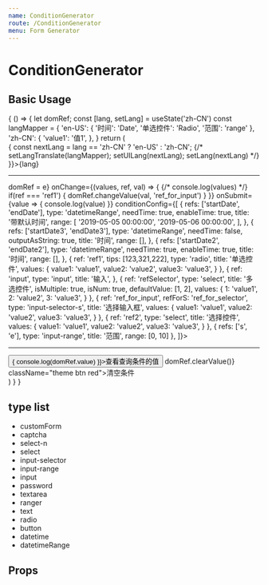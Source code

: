 ```yaml
---
name: ConditionGenerator
route: /ConditionGenerator
menu: Form Generator
---
```



# ConditionGenerator

## Basic Usage

<Playground>
  {
    () => {
      let domRef;
      const [lang, setLang] = useState('zh-CN')
      const langMapper = {
        'en-US': {
          '时间': 'Date',
          '单选控件': 'Radio',
          '范围': 'range'
        },
        'zh-CN': {
          'value1': '值1',
        },
      }
      return (
        <div>
          <span className="btn theme" onClick={e => {
            const nextLang = lang == 'zh-CN' ? 'en-US' : 'zh-CN';
            {/* setLangTranslate(langMapper);
            setUILang(nextLang);
            setLang(nextLang) */}
          }}>{lang}</span>
          <hr />
          <ConditionGenerator
            ref={e => domRef = e}
            onChange={(values, ref, val) => {
              {/* console.log(values) */}
              if(ref === 'ref1') {
                domRef.changeValue(val, 'ref_for_input')
              }
            }}
            onSubmit={value => {
              console.log(value)
            }}
            conditionConfig={[
              {
                refs: ['startDate', 'endDate'],
                type: 'datetimeRange',
                needTime: true,
                enableTime: true,
                title: '带默认时间',
                range: [
                  '2019-05-05 00:00:00',
                  '2019-05-06 00:00:00',
                ],
              },
              {
                refs: ['startDate3', 'endDate3'],
                type: 'datetimeRange',
                needTime: false,
                outputAsString: true,
                title: '时间',
                range: [],
              },
              {
                refs: ['startDate2', 'endDate2'],
                type: 'datetimeRange',
                needTime: true,
                enableTime: true,
                title: '时间',
                range: [],
              },
              {
                ref: 'ref1',
                tips: [123,321,222],
                type: 'radio',
                title: '单选控件',
                values: {
                  value1: 'value1',
                  value2: 'value2',
                  value3: 'value3',
                }
              },
              {
                ref: 'input',
                type: 'input',
                title: '输入',
              },
              {
                ref: 'refSelector',
                type: 'select',
                title: '多选控件',
                isMultiple: true,
                isNum: true,
                defaultValue: [1, 2],
                values: {
                  1: 'value1',
                  2: 'value2',
                  3: 'value3',
                }
              },
              {
                ref: 'ref_for_input',
                refForS: 'ref_for_selector',
                type: 'input-selector-s',
                title: '选择输入框',
                values: {
                  value1: 'value1',
                  value2: 'value2',
                  value3: 'value3',
                }
              },
              {
                ref: 'ref2',
                type: 'select',
                title: '选择控件',
                values: {
                  value1: 'value1',
                  value2: 'value2',
                  value3: 'value3',
                }
              },
              {
                refs: ['s', 'e'],
                type: 'input-range',
                title: '范围',
                range: [0, 10]
              },
            ]}>
          </ConditionGenerator>
          <hr />
          <div>
            <button type="submit" className="theme btn mr10" onClick={e => {
              console.log(domRef.value)
            }}>查看查询条件的值</button>
            <span onClick={e => domRef.clearValue()} className="theme btn red">清空条件</span>
          </div>
        </div>
      )
    }
  }
</Playground>

## type list

- customForm
- captcha
- select-n
- select
- input-selector
- input-range
- input
- password
- textarea
- ranger
- text
- radio
- button
- datetime
- datetimeRange

## Props

<Props of={ConditionGenerator} />
